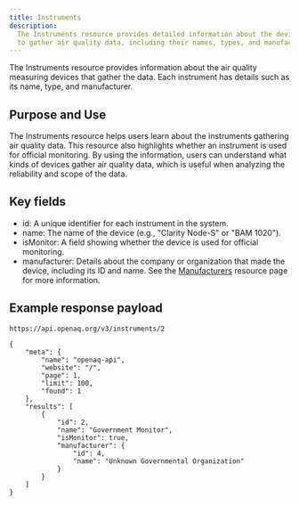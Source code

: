 ```yaml
---
title: Instruments
description:
  The Instruments resource provides detailed information about the devices used
  to gather air quality data, including their names, types, and manufacturers.
---
```


The Instruments resource provides information about the air quality measuring
devices that gather the data. Each instrument has details such as its name,
type, and manufacturer.

## Purpose and Use

The Instruments resource helps users learn about the instruments gathering air
quality data. This resource also highlights whether an instrument is used for
official monitoring. By using the information, users can understand what kinds
of devices gather air quality data, which is useful when analyzing the
reliability and scope of the data.

## Key fields

- id: A unique identifier for each instrument in the system.
- name: The name of the device (e.g., "Clarity Node-S" or "BAM 1020").
- isMonitor: A field showing whether the device is used for official monitoring.
- manufacturer: Details about the company or organization that made the device,
  including its ID and name. See the [Manufacturers](resources/manufacturers)
  resource page for more information.

## Example response payload

`https://api.openaq.org/v3/instruments/2`

```
{
    "meta": {
        "name": "openaq-api",
        "website": "/",
        "page": 1,
        "limit": 100,
        "found": 1
    },
    "results": [
        {
            "id": 2,
            "name": "Government Monitor",
            "isMonitor": true,
            "manufacturer": {
                "id": 4,
                "name": "Unknown Governmental Organization"
            }
        }
    ]
}
```
